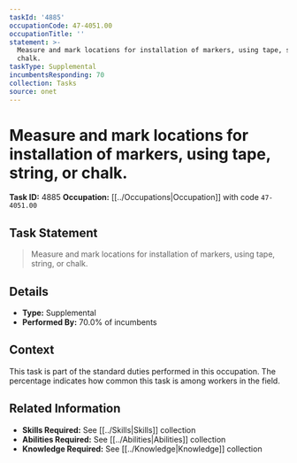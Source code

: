 ```yaml
---
taskId: '4885'
occupationCode: 47-4051.00
occupationTitle: ''
statement: >-
  Measure and mark locations for installation of markers, using tape, string, or
  chalk.
taskType: Supplemental
incumbentsResponding: 70
collection: Tasks
source: onet
---
```

# Measure and mark locations for installation of markers, using tape, string, or chalk.

**Task ID:** 4885
**Occupation:** [[../Occupations|Occupation]] with code `47-4051.00`

## Task Statement

> Measure and mark locations for installation of markers, using tape, string, or chalk.

## Details

- **Type:** Supplemental
- **Performed By:** 70.0% of incumbents

## Context

This task is part of the standard duties performed in this occupation. The percentage indicates how common this task is among workers in the field.

## Related Information

- **Skills Required:** See [[../Skills|Skills]] collection
- **Abilities Required:** See [[../Abilities|Abilities]] collection
- **Knowledge Required:** See [[../Knowledge|Knowledge]] collection
